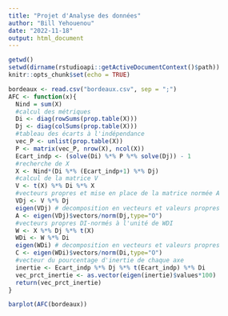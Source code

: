 ```yaml
---
title: "Projet d'Analyse des données"
author: "Bill Yehouenou"
date: "2022-11-18"
output: html_document
---
```


```r
getwd()
setwd(dirname(rstudioapi::getActiveDocumentContext()$path))
knitr::opts_chunk$set(echo = TRUE)
```

```r
bordeaux <- read.csv("bordeaux.csv", sep = ";")
AFC <- function(x){
  Nind = sum(X)
  #calcul des métriques
  Di <- diag(rowSums(prop.table(X)))
  Dj <- diag(colSums(prop.table(X)))
  #tableau des écarts à l'indépendance
  vec_P <- unlist(prop.table(X))
  P <- matrix(vec_P, nrow(X), ncol(X))
  Ecart_indp <- (solve(Di) %*% P %*% solve(Dj)) - 1
  #recherche de X
  X <- Nind*(Di %*% (Ecart_indp+1) %*% Dj)
  #calcul de la matrice V
  V <- t(X) %*% Di %*% X
  #vecteurs propres et mise en place de la matrice normée A
  VDj <- V %*% Dj
  eigen(VDj) # decomposition en vecteurs et valeurs propres
  A <- eigen(VDj)$vectors/norm(Dj,type="O")
  #vecteurs propres DI-normés à l'unité de WDI
  W <- X %*% Dj %*% t(X)
  WDi <- W %*% Di
  eigen(WDi) # decomposition en vecteurs et valeurs propres
  C <- eigen(WDi)$vectors/norm(Di,type="O")
  #vecteur du pourcentage d'inertie de chaque axe
  inertie <- Ecart_indp %*% Dj %*% t(Ecart_indp) %*% Di
  vec_prct_inertie <- as.vector(eigen(inertie)$values*100)
  return(vec_prct_inertie)
}

barplot(AFC(bordeaux))
```

